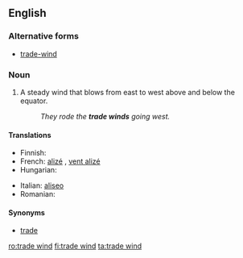 ==English==

===Alternative forms===
* [[trade-wind]]

===Noun===
{{en-noun|sg=[[trade]] [[wind]]}}

# A steady wind that blows from east to west above and below the equator.
#: ''They rode the '''trade winds''' going west.''

====Translations====
{{trans-top|steady wind}}
* Finnish: {{t-|fi|pasaatituuli}}
* French: [[alizé]] {{m}}, [[vent alizé]] {{m}}
* Hungarian: {{t-|hu|passzátszél}}
{{trans-mid}}
* Italian: [[aliseo]] {{m}}
* Romanian: {{t+|ro|alizeu|n}}
{{trans-bottom}}

====Synonyms====
* [[trade]]

[[ro:trade wind]]
[[fi:trade wind]]
[[ta:trade wind]]